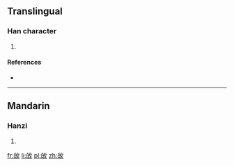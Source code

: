 ==Translingual==

===Han character===
{{Han char|rn=66|rad=攴|as=05|sn=9|four=|canj=竹日人大 (HAOK)|ids=⿰[[白]][[攵]]}}

# {{defn|Han|sort=攴05}}

====References====
* {{Han ref|kx=0469.180|dkj=13154|dj=0819.160|hdz=21455.030|uh=6540|ud=25920}}

----

==Mandarin==

===Hanzi===
{{cmn-hanzi|pin=[[pò]] ([[po4]])|wg=p'o<sup>4</sup>}}

# {{defn|lang=cmn|sort=攴05}}

[[fr:敀]]
[[li:敀]]
[[pl:敀]]
[[zh:敀]]